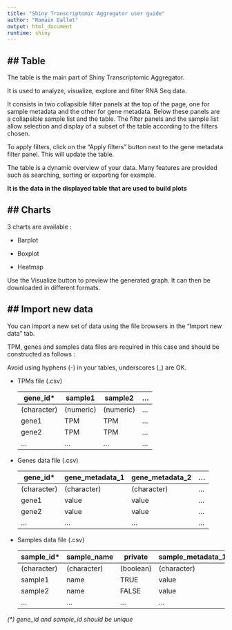 ```yaml
---
title: "Shiny Transcriptomic Aggregator user guide"
author: "Romain Dallet"
output: html_document
runtime: shiny
---
```


## Table
---

The table is the main part of Shiny Transcriptomic Aggregator.

It is used to analyze, visualize, explore and filter RNA Seq data.

It consists in two collapsible filter panels at the top of the page, one for sample metadata and the other for gene metadata. Below these panels are a collapsible sample list and the table. The filter panels and the sample list allow selection and display of a subset of the table according to the filters chosen. 

To apply filters, click on the "Apply filters" button next to the gene metadata filter panel. This will update the table.

The table is a dynamic overview of your data. Many features are provided such as searching, sorting or exporting for example.

**It is the data in the displayed table that are used to build plots**


## Charts
---

3 charts are available :

- Barplot

- Boxplot

- Heatmap

Use the Visualize button to preview the generated graph. It can then be downloaded in different formats.


## Import new data
---

You can import a new set of data using the file browsers in the "Import new data" tab.

TPM, genes and samples data files are required in this case and should be constructed as follows :

Avoid using hyphens (-) in your tables, underscores (_) are OK.

- TPMs file (.csv)

	| gene_id*    | sample1   | sample2   | ... |
	| ----------- | --------- | ----------| --- |
	| (character) | (numeric) | (numeric) | ... |
	| gene1       | TPM       | TPM       | ... |
	| gene2       | TPM       | TPM       | ... |
	| ...         |  ...      | ...       | ... |

- Genes data file (.csv)

	| gene_id*    | gene_metadata_1 | gene_metadata_2 | ... |
	| ----------- | --------------- | --------------- | --- |
	| (character) | (character)     | (character)     | ... |
	| gene1       | value           | value           | ... |
	| gene2       | value           | value           | ... |
	| ...         |  ...            | ...             | ... |

- Samples data file (.csv)

	| sample_id*  | sample_name | private   | sample_metadata_1 | sample_metadata_2 | ... |
	| ------------| ----------- | --------- | ----------------- | ----------------- | --- |
	| (character) | (character) | (boolean) | (character)       | (character)       | ... |
	| sample1     | name        | TRUE      | value             | value             | ... |
	| sample2     | name        | FALSE     | value             | value             | ... |
	| ...         |  ...        | ...       | ...               | ...               | ... |

*(&ast;) gene_id and sample_id should be unique*
